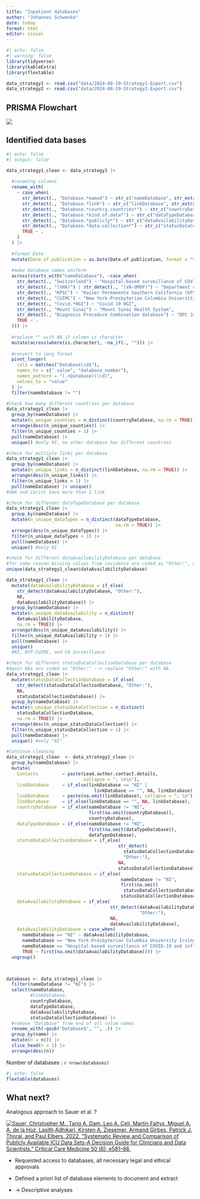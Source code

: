 ```yaml
---
title: "Inpatient databases"
author: "Johannes Schwenke"
date: today
format: html
editor: visual
---
```


```r
#| echo: false
#| warning: false
library(tidyverse)
library(kableExtra)
library(flextable)

data_strategy1 <- read.csv("data/2024-08-19-Strategy1-Export.csv")
data_strategy2 <- read.csv("data/2024-08-19-Strategy2-Export.csv")
```

## PRISMA Flowchart

![](images/clipboard-3644552594.png)

## Identified data bases

```r
#| echo: false
#| output: false

data_strategy1_clean <- data_strategy1 |> 
  
  #renaming columns
  rename_with(
    ~ case_when(
      str_detect(., "Database.*named") ~ str_c("nameDatabase", str_extract(., "\\d")),
      str_detect(., "Database.*link") ~ str_c("linkDatabase", str_extract(., "\\d")),
      str_detect(., "Database.*country.countries*") ~ str_c("countryDatabase", str_extract(., "\\d")),
      str_detect(., "Database.*kind.of.data*") ~ str_c("dataTypeDatabase", str_extract(., "\\d")),
      str_detect(., "Database.*publicly*") ~ str_c("dataAvailabilityDatabase", str_extract(., "\\d")),
      str_detect(., "Database.*data.collection*") ~ str_c("statusDataCollectionDatabase", str_extract(., "\\d")),
      TRUE ~ .
    )
  ) |> 
  
  #format Date
  mutate(Date.of.publication = as.Date(Date.of.publication, format = "%d.%m.%Y"), 
  
  #make database names uniform       
  across(starts_with("nameDatabase"), ~case_when(
    str_detect(., "Switzerland") ~ "Hospital-based surveillance of COVID-19 and influenza cases in CH",
    str_detect(., "(VHA)") | str_detect(., "(VA-OMOP)") ~ "Department of Veterans Health Administration (VHA) healthcare system",
    str_detect(., "KPSC") ~ "Kaiser Permanente Southern California (KPSC)",
    str_detect(., "CUIMC") ~ "New York-Presbyterian Columbia University Irving Medical Center (NYP-CUIMC)",
    str_detect(., "Covid.*HGI") ~ "Covid 19 HGI",
    str_detect(., "Mount Sinai") ~ "Mount Sinai Health System",
    str_detect(., "Diagnosis Procedure Combination database") ~ "DPC Japan",
    TRUE ~ .
  ))) |> 
  
  #replace "" with NA if column is character
  mutate(across(where(is.character), ~na_if(., ""))) |>
  
  #convert to long format
  pivot_longer(
    cols = matches("Database\\d$"),
    names_to = c(".value", "database_number"),
    names_pattern = "(.+Database)(\\d)",
    values_to = "value"
  ) |> 
  filter(nameDatabase != "")

#Check how many different countries per database
data_strategy1_clean |> 
  group_by(nameDatabase) |> 
  mutate(n_unique_counties = n_distinct(countryDatabase, na.rm = TRUE)) |> 
  arrange(desc(n_unique_counties)) |>
  filter(n_unique_counties > 1) |>
  pull(nameDatabase) |> 
  unique() #only NI, no other database has different countries

#check for multiple links per database
data_strategy1_clean |> 
  group_by(nameDatabase) |> 
  mutate(n_unique_links = n_distinct(linkDatabase, na.rm = TRUE)) |> 
  arrange(desc(n_unique_links)) |>
  filter(n_unique_links > 1) |> 
  pull(nameDatabase) |> unique() 
#VHA and Corist have more than 1 link

#check for different dataTypeDatabase per database
data_strategy1_clean |> 
  group_by(nameDatabase) |> 
  mutate(n_unique_dataTypes = n_distinct(dataTypeDatabase, 
                                         na.rm = TRUE)) |>
  arrange(desc(n_unique_dataTypes)) |>
  filter(n_unique_dataTypes > 1) |> 
  pull(nameDatabase) |> 
  unique() #only NI

#check for different dataAvailabilityDatabase per database
#for some reason missing values from covidence are coded as "Other:", not as NA (except for two values) --> replace "Other:" with NA
unique(data_strategy1_clean$dataAvailabilityDatabase)

data_strategy1_clean |>
  mutate(dataAvailabilityDatabase = if_else(
    str_detect(dataAvailabilityDatabase, "Other:"), 
    NA, 
    dataAvailabilityDatabase)) |>
  group_by(nameDatabase) |> 
  mutate(n_unique_dataAvailability = n_distinct(
    dataAvailabilityDatabase,
    na.rm = TRUE)) |> 
  arrange(desc(n_unique_dataAvailability)) |>
  filter(n_unique_dataAvailability > 1) |> 
  pull(nameDatabase) |> 
  unique() 
  #NI, NYP-CUIMC, and CH Surveillance

#check for different statusDataCollectionDatabase per database
#Again NAs are coded as "Other:" --> replace "Other:" with NA
data_strategy1_clean |> 
  mutate(statusDataCollectionDatabase = if_else(
    str_detect(statusDataCollectionDatabase, "Other:"), 
    NA, 
    statusDataCollectionDatabase)) |>
  group_by(nameDatabase) |> 
  mutate(n_unique_statusDataCollection = n_distinct(
    statusDataCollectionDatabase, 
    na.rm = TRUE)) |>
  arrange(desc(n_unique_statusDataCollection)) |>
  filter(n_unique_statusDataCollection > 1) |> 
  pull(nameDatabase) |> 
  unique() #only "NI"

#Continue cleaning
data_strategy1_clean  <- data_strategy1_clean |>
  group_by(nameDatabase) |>
  mutate(
    Contacts         = paste(Lead.author.contact.details, 
                             collapse = "; \n\n"),
    linkDatabase     = if_else(linkDatabase == "NI" |
                                 linkDatabase == "", NA, linkDatabase),
    linkDatabase     = paste(na.omit(linkDatabase), collapse = "; \n"),
    linkDatabase     = if_else(linkDatabase == "", NA, linkDatabase),
    countryDatabase  = if_else(nameDatabase != "NI",
                               first(na.omit(countryDatabase)),
                               countryDatabase),
    dataTypeDatabase = if_else(nameDatabase != "NI",
                               first(na.omit(dataTypeDatabase)),
                               dataTypeDatabase),
    statusDataCollectionDatabase = if_else(
                                          str_detect(
                                            statusDataCollectionDatabase,
                                            "Other:"), 
                                          NA, 
                                          statusDataCollectionDatabase),
    statusDataCollectionDatabase = if_else(
                                           nameDatabase != "NI",
                                           first(na.omit(
                                            statusDataCollectionDatabase)),
                                           statusDataCollectionDatabase),
    dataAvailabilityDatabase = if_else(
                                       str_detect(dataAvailabilityDatabase,
                                                  "Other:"), 
                                       NA, 
                                       dataAvailabilityDatabase),
    dataAvailabilityDatabase = case_when(
      nameDatabase == "NI" ~ dataAvailabilityDatabase,
      nameDatabase == "New York-Presbyterian Columbia University Irving Medical Center (NYP-CUIMC)" ~ "No",
      nameDatabase == "Hospital-based surveillance of COVID-19 and influenza cases in CH" ~ "No",
      TRUE ~ first(na.omit(dataAvailabilityDatabase)))) |>
  ungroup()

  

databases <- data_strategy1_clean |> 
  filter(nameDatabase != "NI") |> 
  select(nameDatabase, 
         #linkDatabase, 
         countryDatabase, 
         dataTypeDatabase, 
         dataAvailabilityDatabase, 
         statusDataCollectionDatabase) |> 
  #remove "Database" from end of all colum names
  rename_with(~gsub("Database$", "", .)) |> 
  group_by(name) |> 
  mutate(n = n()) |> 
  slice_head(n = 1) |> 
  arrange(desc(n))
```

Number of databases : `r nrow(databases)`

```r
#| echo: false
flextable(databases)
```

## What next?

Analogous approach to Sauer et al. ?

[![Sauer, Christopher M., Tariq A. Dam, Leo A. Celi, Martin Faltys, Miguel A. A. de la Hoz, Lasith Adhikari, Kirsten A. Ziesemer, Armand Girbes, Patrick J. Thoral, and Paul Elbers. 2022. “Systematic Review and Comparison of Publicly Available ICU Data Sets-A Decision Guide for Clinicians and Data Scientists.” Critical Care Medicine 50 (6): e581–88.](images/clipboard-2505957976.png)](https://pubmed.ncbi.nlm.nih.gov/35234175/)

-   Requested access to databases, all necessary legal and ethical approvals

-   Defined a priori list of database elements to document and extract

-   $\rightarrow$ Descriptive analyses

